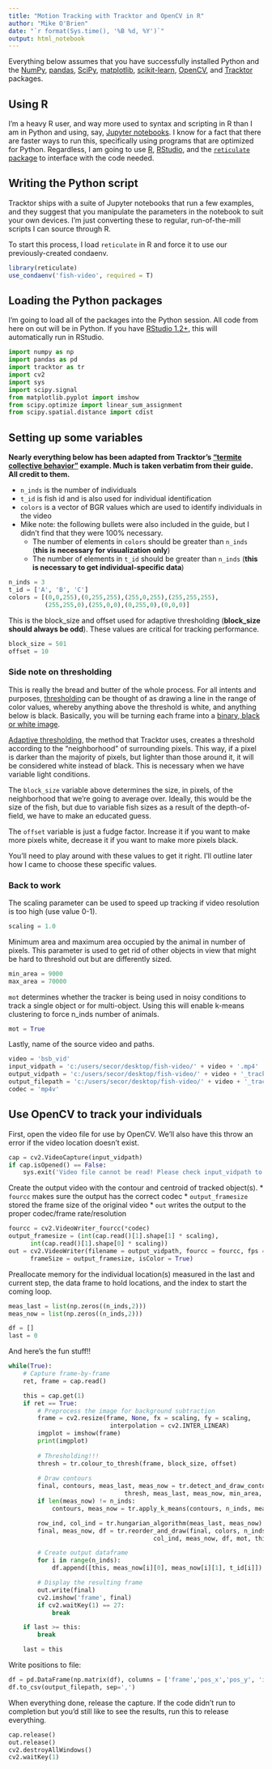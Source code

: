 ```yaml
---
title: "Motion Tracking with Tracktor and OpenCV in R"
author: "Mike O'Brien"
date: "`r format(Sys.time(), '%B %d, %Y')`"
output: html_notebook
---
```


Everything below assumes that you have successfully installed Python and the [NumPy](http://www.numpy.org/), [pandas](https://pandas.pydata.org/), [SciPy](https://scipy.org/scipylib/index.html), [matplotlib](https://matplotlib.org/), [scikit-learn](https://scikit-learn.org/stable/), [OpenCV](https://docs.opencv.org/master/), and [Tracktor](https://github.com/vivekhsridhar/Tracktor) packages.

## Using R
I'm a heavy R user, and way more used to syntax and scripting in R than I am in Python and using, say, [Jupyter notebooks](http://jupyter.org/). I know for a fact that there are faster ways to run this, specifically using programs that are optimized for Python. Regardless, I am going to use [R](https://www.r-project.org/), [RStudio](https://www.rstudio.com/), and the [`reticulate` package](https://rstudio.github.io/reticulate/) to interface with the code needed.

## Writing the Python script
Tracktor ships with a suite of Jupyter notebooks that run a few examples, and they suggest that you manipulate the parameters in the notebook to suit your own devices. I'm just converting these to regular, run-of-the-mill scripts I can source through R.

To start this process, I load `reticulate` in R and force it to use our previously-created condaenv.
```r
library(reticulate)
use_condaenv('fish-video', required = T)
```

## Loading the Python packages
I'm going to load all of the packages into the Python session. All code from here on out will be in Python. If you have [RStudio 1.2+](https://www.rstudio.com/products/rstudio/download/preview/), this will automatically run in RStudio.

```python
import numpy as np
import pandas as pd
import tracktor as tr
import cv2
import sys
import scipy.signal
from matplotlib.pyplot import imshow
from scipy.optimize import linear_sum_assignment
from scipy.spatial.distance import cdist
```

## Setting up some variables
**Nearly everything below has been adapted from Tracktor's ["termite collective behavior"](https://github.com/vivekhsridhar/tracktor/blob/master/examples/3d%20Termite_collective_behaviour.ipynb) example. Much is taken verbatim from their guide. All credit to them.**

* `n_inds` is the number of individuals
* `t_id` is fish id and is also used for individual identification
* `colors` is a vector of BGR values which are used to identify individuals in the video
* Mike note: the following bullets were also included in the guide, but I didn't find that they were 100% necessary.
   * The number of elements in `colors` should be greater than `n_inds` (**this is necessary for visualization only**)
   * The number of elements in `t_id` should be greater than `n_inds` (**this is necessary to get individual-specific data**)

```python
n_inds = 3
t_id = ['A', 'B', 'C']
colors = [(0,0,255),(0,255,255),(255,0,255),(255,255,255),
          (255,255,0),(255,0,0),(0,255,0),(0,0,0)]
```

This is the block_size and offset used for adaptive thresholding (**block_size should always be odd**). These values are critical for tracking performance.
```python
block_size = 501
offset = 10
```

### Side note on thresholding
This is really the bread and butter of the whole process. For all intents and purposes, [thresholding](https://docs.opencv.org/3.4.0/d7/d4d/tutorial_py_thresholding.html) can be thought of as drawing a line in the range of color values, whereby anything above the threshold is white, and anything below is black. Basically, you will be turning each frame into a [binary, black or white image](https://docs.opencv.org/3.4.0/threshold.jpg).

[Adaptive thresholding](https://docs.opencv.org/3.4.0/ada_threshold.jpg), the method that Tracktor uses, creates a threshold according to the "neighborhood" of surrounding pixels. This way, if a pixel is darker than the majority of pixels, but lighter than those around it, it will be considered white instead of black. This is necessary when we have variable light conditions.

The `block_size` variable above determines the size, in pixels, of the neighborhood that we're going to average over. Ideally, this would be the size of the fish, but due to variable fish sizes as a result of the depth-of-field, we have to make an educated guess. 

The `offset` variable is just a fudge factor. Increase it if you want to make more pixels white, decrease it if you want to make more pixels black.

You'll need to play around with these values to get it right. I'll outline later how I came to choose these specific values.

### Back to work
The scaling parameter can be used to speed up tracking if video resolution is too high (use value 0-1).
```python
scaling = 1.0
```

Minimum area and maximum area occupied by the animal in number of pixels. This parameter is used to get rid of other objects in view that might be hard to threshold out but are differently sized.
```python
min_area = 9000
max_area = 70000
```

`mot` determines whether the tracker is being used in noisy conditions to track a single object or for multi-object. Using this will enable k-means clustering to force n_inds number of animals.
```python
mot = True
```

Lastly, name of the source video and paths.
```python
video = 'bsb_vid'
input_vidpath = 'c:/users/secor/desktop/fish-video/' + video + '.mp4'
output_vidpath = 'c:/users/secor/desktop/fish-video/' + video + '_tracked.mp4'
output_filepath = 'c:/users/secor/desktop/fish-video/' + video + '_tracked.csv'
codec = 'mp4v'
```

## Use OpenCV to track your individuals
First, open the video file for use by OpenCV. We'll also have this throw an error if the video location doesn't exist.
```python
cap = cv2.VideoCapture(input_vidpath)
if cap.isOpened() == False:
    sys.exit('Video file cannot be read! Please check input_vidpath to ensure it     is correctly pointing to the video file.')
```

Create the output video with the contour and centroid of tracked object(s).
* `fourcc` makes sure the output has the correct codec
* `output_framesize` stored the frame size of the original video
* `out` writes the output to the proper codec/frame rate/resolution

```python
fourcc = cv2.VideoWriter_fourcc(*codec)
output_framesize = (int(cap.read()[1].shape[1] * scaling),
      int(cap.read()[1].shape[0] * scaling))
out = cv2.VideoWriter(filename = output_vidpath, fourcc = fourcc, fps = 60.0,
      frameSize = output_framesize, isColor = True)
```

Preallocate memory for the individual location(s) measured in the last and current step, the data frame to hold locations, and the index to start the coming loop.
```python
meas_last = list(np.zeros((n_inds,2)))
meas_now = list(np.zeros((n_inds,2)))

df = []
last = 0
```

And here's the fun stuff!!
```python
while(True):
    # Capture frame-by-frame
    ret, frame = cap.read()

    this = cap.get(1)
    if ret == True:
        # Preprocess the image for background subtraction
        frame = cv2.resize(frame, None, fx = scaling, fy = scaling,
                            interpolation = cv2.INTER_LINEAR)
        imgplot = imshow(frame)
        print(imgplot)
        
        # Thresholding!!!
        thresh = tr.colour_to_thresh(frame, block_size, offset)
        
        # Draw contours
        final, contours, meas_last, meas_now = tr.detect_and_draw_contours(frame,
                                thresh, meas_last, meas_now, min_area, max_area)
        if len(meas_now) != n_inds:
            contours, meas_now = tr.apply_k_means(contours, n_inds, meas_now)

        row_ind, col_ind = tr.hungarian_algorithm(meas_last, meas_now)
        final, meas_now, df = tr.reorder_and_draw(final, colors, n_inds,
                                        col_ind, meas_now, df, mot, this)

        # Create output dataframe
        for i in range(n_inds):
            df.append([this, meas_now[i][0], meas_now[i][1], t_id[i]])

        # Display the resulting frame
        out.write(final)
        cv2.imshow('frame', final)
        if cv2.waitKey(1) == 27:
            break

    if last >= this:
        break

    last = this
```

Write positions to file:
```python
df = pd.DataFrame(np.matrix(df), columns = ['frame','pos_x','pos_y', 'id'])
df.to_csv(output_filepath, sep=',')
```

When everything done, release the capture. If the code didn't run to completion but you'd still like to see the results, run this to release everything.
```python
cap.release()
out.release()
cv2.destroyAllWindows()
cv2.waitKey(1)
```
